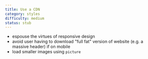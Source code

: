 ```yaml
---
title: Use a CDN
category: styles
difficulty: medium
status: stub
---
```


- espouse the virtues of responsive design
- avoid user having to download "full fat" version of website (e.g. a massive header) if on mobile
- load smaller images using `picture`

